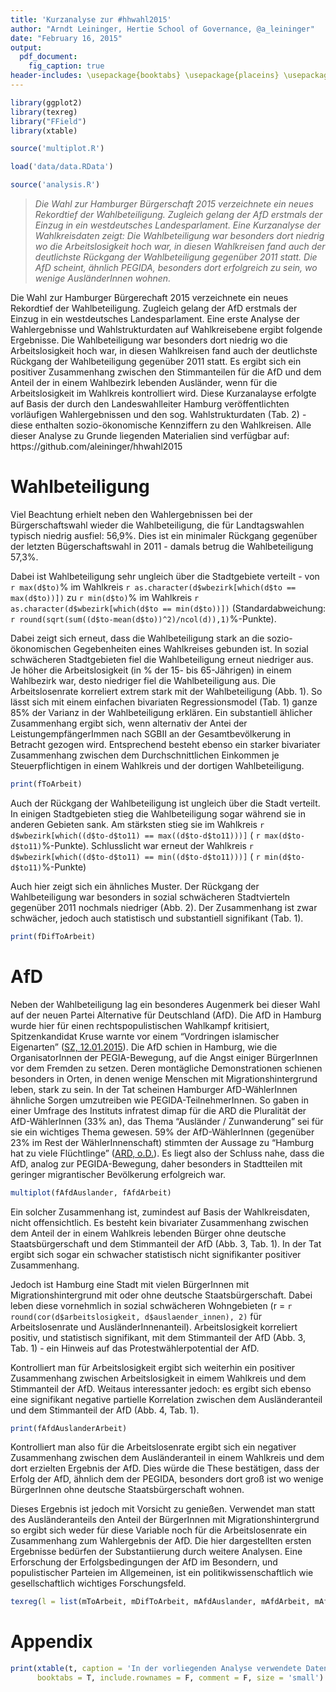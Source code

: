 ```yaml
---
title: 'Kurzanalyse zur #hhwahl2015'
author: "Arndt Leininger, Hertie School of Governance, @a_leininger"
date: "February 16, 2015"
output: 
  pdf_document:
    fig_caption: true
header-includes: \usepackage{booktabs} \usepackage{placeins} \usepackage[ngerman]{babel}
---
```


```r
library(ggplot2)
library(texreg)
library("FField")
library(xtable)

source('multiplot.R')
```

```r
load('data/data.RData')
```

```r
source('analysis.R')
```

>*Die Wahl zur Hamburger Bürgerschaft 2015 verzeichnete ein neues Rekordtief der Wahlbeteiligung. Zugleich gelang der AfD erstmals der Einzug in ein westdeutsches Landesparlament. Eine Kurzanalyse der Wahlkreisdaten zeigt: Die Wahlbeteiligung war besonders dort niedrig wo die Arbeitslosigkeit hoch war, in diesen Wahlkreisen fand auch der deutlichste Rückgang der Wahlbeteiligung gegenüber 2011 statt. Die AfD scheint, ähnlich PEGIDA, besonders dort erfolgreich zu sein, wo wenige AusländerInnen wohnen.*

Die Wahl zur Hamburger Bürgerechaft 2015 verzeichnete ein neues Rekordtief der Wahlbeteiligung. Zugleich gelang der AfD erstmals der Einzug in ein westdeutsches Landesparlament. Eine erste Analyse der Wahlergebnisse und Wahlstrukturdaten auf Wahlkreisebene ergibt folgende Ergebnisse. Die Wahlbeteiligung war besonders dort niedrig wo die Arbeitslosigkeit hoch war, in diesen Wahlkreisen fand auch der deutlichste Rückgang der Wahlbeteiligung gegenüber 2011 statt. Es ergibt sich ein positiver Zusammenhang zwischen den Stimmanteilen für die AfD und dem Anteil der in einem Wahlbezirk lebenden Ausländer, wenn für die Arbeitslosigkeit im Wahlkreis kontrolliert wird. Diese Kurzanalayse erfolgte auf Basis der durch den Landeswahlleiter Hamburg veröffentlichten vorläufigen Wahlergebnissen und den sog. Wahlstrukturdaten (Tab. 2) - diese enthalten sozio-ökonomische Kennziffern zu den Wahlkreisen. Alle dieser Analyse zu Grunde liegenden Materialien sind verfügbar auf: https://github.com/aleininger/hhwahl2015

# Wahlbeteiligung

Viel Beachtung erhielt neben den Wahlergebnissen bei der Bürgerschaftswahl wieder die Wahlbeteiligung, die für Landtagswahlen typisch niedrig ausfiel: 56,9%. Dies ist ein minimaler Rückgang gegenüber der letzten Bügerschaftswahl in 2011 - damals betrug die Wahlbeteiligung 57,3%. 

Dabei ist Wahlbeteiligung sehr ungleich über die Stadtgebiete verteilt - von `r max(d$to)`% im Wahlkreis `r as.character(d$wbezirk[which(d$to == max(d$to))])` zu `r min(d$to)`% im Wahlkreis 
`r as.character(d$wbezirk[which(d$to == min(d$to))])` 
(Standardabweichung: `r round(sqrt(sum((d$to-mean(d$to))^2)/ncol(d)),1)`%-Punkte). 

Dabei zeigt sich erneut, dass die Wahlbeteiligung stark an die sozio-ökonomischen Gegebenheiten eines Wahlkreises gebunden ist. In sozial schwächeren Stadtgebieten fiel die Wahlbeteiligung erneut niedriger aus. Je höher die Arbeitslosigkeit (in % der 15- bis 65-Jährigen) in einem Wahlbezirk war, desto niedriger fiel die Wahlbeteiligung aus. Die Arbeitslosenrate korreliert extrem stark mit der Wahlbeteiligung (Abb. 1). So lässt sich mit einem einfachen bivariaten Regressionsmodel (Tab. 1) ganze 85% der Varianz in der Wahlbeteiligung erklären. Ein substantiell ählicher Zusammenhang ergibt sich, wenn alternativ der Antei der LeistungempfängerImmen nach SGBII an der Gesamtbevölkerung in Betracht gezogen wird. Entsprechend besteht ebenso ein starker bivariater Zusammenhang zwischen dem  Durchschnittlichen Einkommen je Steuerpflichtigen in einem Wahlkreis und der dortigen Wahlbeteiligung.

```r
print(fToArbeit)
```

Auch der Rückgang der Wahlbeteiligung ist ungleich über die Stadt verteilt. In einigen Stadtgebieten stieg die Wahlbeteiligung sogar während sie in anderen Gebieten sank. Am stärksten stieg sie im Wahlkreis  `r d$wbezirk[which((d$to-d$to11) == max((d$to-d$to11)))]` ( `r max(d$to-d$to11)`%-Punkte). Schlusslicht war erneut der Wahlkreis `r d$wbezirk[which((d$to-d$to11) == min((d$to-d$to11)))]` ( `r min(d$to-d$to11)`%-Punkte) 

Auch hier zeigt sich ein ähnliches Muster. Der Rückgang der Wahlbeteiligung war besonders in sozial schwächeren Stadtvierteln gegenüber 2011 nochmals niedriger (Abb. 2). Der Zusammenhang ist zwar schwächer, jedoch auch statistisch und substantiell signifikant (Tab. 1).

```r
print(fDifToArbeit)
```


# AfD

Neben der Wahlbeteiligung lag ein besonderes Augenmerk bei dieser Wahl auf der neuen Partei Alternative für Deutschland (AfD). Die AfD in Hamburg wurde hier für einen rechtspopulistischen Wahlkampf kritisiert, Spitzenkandidat Kruse warnte vor einem "Vordringen islamischer Eigenarten" ([SZ, 12.01.2015](http://www.sueddeutsche.de/politik/alternative-fuer-deutschland-in-hamburg-wahlkampf-mit-islamkritik-1.2300461)). Die AfD schien in Hamburg, wie die OrganisatorInnen der PEGIA-Bewegung, auf die Angst einiger BürgerInnen vor dem Fremden zu setzen. Deren montägliche Demonstrationen schienen besonders in Orten, in denen wenige Menschen mit Migrationshintergrund leben, stark zu sein. In der Tat scheinen Hamburger AfD-WählerInnen ähnliche Sorgen umzutreiben wie PEGIDA-TeilnehmerInnen. So gaben in einer Umfrage des Instituts infratest dimap für die ARD die Pluralität der AfD-WählerInnen (33% an), das Thema "Ausländer / Zunwanderung" sei für sie ein wichtiges Thema gewesen. 59% der AfD-WählerInnen (gegenüber 23% im Rest der WählerInnenschaft) stimmten der Aussage zu "Hamburg hat zu viele Flüchtlinge" ([ARD, o.D.](http://wahl.tagesschau.de/wahlen/2015-02-15-LT-DE-HH/umfrage-afd.shtml)). Es liegt also der Schluss nahe, dass die AfD, analog zur PEGIDA-Bewegung, daher besonders in Stadtteilen mit geringer migrantischer Bevölkerung erfolgreich war.

```r
multiplot(fAfdAuslander, fAfdArbeit)
```

Ein solcher Zusammenhang ist, zumindest auf Basis der Wahlkreisdaten, nicht offensichtlich. Es besteht kein bivariater Zusammenhang zwischen dem Anteil der in einem Wahlkreis lebenden Bürger ohne deutsche Staatsbürgerschaft und dem Stimmanteil der AfD (Abb. 3, Tab. 1). In der Tat ergibt sich sogar ein schwacher statistisch nicht signifikanter positiver Zusammenhang. 

Jedoch ist Hamburg eine Stadt mit vielen BürgerInnen mit Migrationshintergrund mit oder ohne deutsche Staatsbürgerschaft. Dabei leben  diese vornehmlich in sozial schwächeren Wohngebieten (r = `r round(cor(d$arbeitslosigkeit, d$auslaender_innen), 2)` für Arbeitslosenrate und AusländerInnenanteil). Arbeitslosigkeit korreliert positiv, und statistisch signifikant, mit dem Stimmanteil der AfD (Abb. 3, Tab. 1) - ein Hinweis auf das Protestwählerpotential der AfD.

Kontrolliert man für Arbeitslosigkeit ergibt sich weiterhin ein positiver Zusammenhang zwischen Arbeitslosigkeit in eimem Wahlkreis und dem Stimmanteil der AfD. Weitaus interessanter jedoch: es ergibt sich ebenso eine signifikant negative partielle Korrelation zwischen dem Ausländeranteil und dem Stimmanteil der AfD (Abb. 4, Tab. 1). 

```r
print(fAfdAuslanderArbeit)
```

Kontrolliert man also für die Arbeitslosenrate ergibt sich ein negativer Zusammenhang zwischen dem Ausländeranteil in einem Wahlkreis und dem dort erzielten Ergebnis der AfD. Dies würde die These bestätigen, dass der Erfolg der AfD, ähnlich dem der PEGIDA, besonders dort groß ist wo wenige BürgerInnen ohne deutsche Staatsbürgerschaft wohnen. 

Dieses Ergebnis ist jedoch mit Vorsicht zu genießen. Verwendet man statt des Ausländeranteils den Anteil der BürgerInnen mit Migrationshintergrund so ergibt sich weder für diese Variable noch für die Arbeitslosenrate ein Zusammenhang zum Wahlergebnis der AfD. Die hier dargestellten ersten Ergebnisse bedürfen der Substantiierung durch weitere Analysen. Eine Erforschung der Erfolgsbedingungen der AfD im Besondern, und populistischer Parteien im Allgemeinen, ist ein politikwissenschaftlich wie gesellschaftlich wichtiges Forschungsfeld.

```r
texreg(l = list(mToArbeit, mDifToArbeit, mAfdAuslander, mAfdArbeit, mAfdAuslanderArbeit), custom.coef.names = c('(Konstante)', 'Arbeitslosigkeit', 'Ausländeranteil'), reorder.coef = c(2,3,1), bold = 0.05, custom.model.names = c('Wahlbeteiligung', '$\\Delta$Wahlbeteiligung', 'AfD', 'AfD', 'AfD'), custom.gof.names = c(NA, 'Angep. R²', 'N'), caption = 'Regressionsmodelle. Abhängige Variablen sind die Wahlbeteiligung in \\%, die Veränderung der Wahlbeteiligung im Vergleich zu 2011 in \\%-Punkten, sowie der Stimmanteil der AfD in \\%.')
```


# Appendix

```r
print(xtable(t, caption = 'In der vorliegenden Analyse verwendete Daten. Umfassendere Daten im GitHub Repository.'), 
      booktabs = T, include.rownames = F, comment = F, size = 'small')
```

